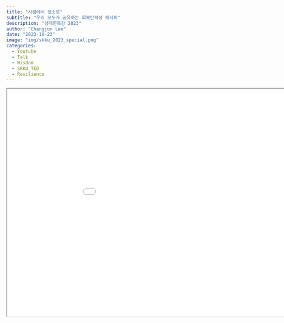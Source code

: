 ```yaml
---
title: "사람에서 장소로"
subtitle: "우리 모두가 공유하는 회복탄력성 레시피" 
description: "성대한특강 2023"
author: "Changjun Lee"
date: "2023-10-23"
image: "img/skku_2023_special.png"
categories: 
  - Youtube
  - Talk
  - Wisdom
  - SKKU_TED
  - Resilience
---
```




```{=html}
<iframe src="pdf/skku_2023_special.pdf" width="1000" height="600" </iframe>
```